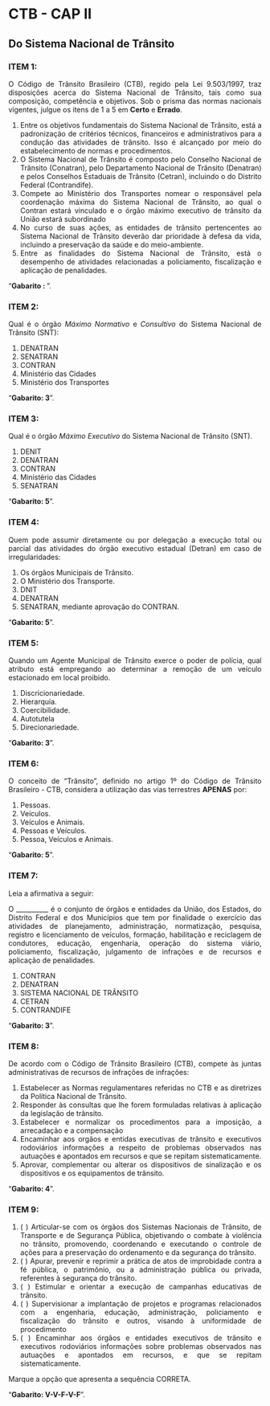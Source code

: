 
```{=html}
<style>
body{text-align: justify}
</style>
```


::: progress
::: {.progress-bar style="width: 100%;"}
:::
:::


# CTB - CAP II
## Do Sistema Nacional de Trânsito


### **ITEM 1:** 

O Código de Trânsito Brasileiro (CTB), regido pela Lei 9.503/1997, traz disposições acerca do Sistema Nacional de Trânsito, tais como sua composição, competência e objetivos. Sob o prisma das normas nacionais vigentes, julgue os itens de 1 a 5 em **Certo** e **Errado**.


1. Entre os objetivos fundamentais do Sistema Nacional de Trânsito, está a padronização de critérios técnicos, financeiros e administrativos para a condução das atividades de trânsito. Isso é alcançado por meio do estabelecimento de normas e procedimentos.
2. O Sistema Nacional de Trânsito é composto pelo Conselho Nacional de Trânsito (Conatran), pelo Departamento Nacional de Trânsito (Denatran) e pelos Conselhos Estaduais de Trânsito (Cetran), incluindo o do Distrito Federal (Contrandife). 
3. Compete ao Ministério dos Transportes nomear o responsável pela coordenação máxima do Sistema Nacional de Trânsito, ao qual o Contran estará vinculado e o órgão máximo executivo de trânsito da União estará subordinado
4. No curso de suas ações, as entidades de trânsito pertencentes ao Sistema Nacional de Trânsito deverão dar prioridade à defesa da vida, incluindo a preservação da saúde e do meio-ambiente.
5. Entre as finalidades do Sistema Nacional de Trânsito, está o desempenho de atividades relacionadas a policiamento, fiscalização e aplicação de penalidades.


::: {.callout-tip collapse="true"}
"**Gabarito :  **".
:::



::: progress
::: {.progress-bar style="width: 100%;"}
:::
:::


### **ITEM 2:** 

Qual é o órgão *Máximo Normativo* e *Consultivo*
do Sistema Nacional de Trânsito (SNT):

1. DENATRAN
2. SENATRAN
3. CONTRAN
4. Ministério das Cidades
5. Ministério dos Transportes


::: {.callout-tip collapse="true"}
"**Gabarito: 3**".
:::


::: progress
::: {.progress-bar style="width: 100%;"}
:::
:::


### **ITEM 3:** 

Qual é o órgão *Máximo Executivo* do Sistema Nacional de Trânsito (SNT).

1. DENIT
2. DENATRAN
3. CONTRAN
4. Ministério das Cidades
5. SENATRAN


::: {.callout-tip collapse="true"}
"**Gabarito: 5**".
:::


::: progress
::: {.progress-bar style="width: 100%;"}
:::
:::


### **ITEM 4:** 

Quem pode assumir diretamente ou por delegação a execução total ou parcial das atividades do órgão executivo estadual (Detran) em caso de irregularidades:

1. Os órgãos Municipais de Trânsito.
2. O Ministério dos Transporte.
3. DNIT
4. DENATRAN
5. SENATRAN, mediante aprovação do CONTRAN.


::: {.callout-tip collapse="true"}
"**Gabarito: 5**".
:::


::: progress
::: {.progress-bar style="width: 100%;"}
:::
:::



### **ITEM 5:** 

Quando um Agente Municipal de Trânsito exerce o poder de polícia, qual atributo está empregando ao determinar a remoção de um veículo estacionado em local proibido.


1. Discricionariedade.
2. Hierarquia.
3. Coercibilidade.
4. Autotutela
5. Direcionariedade.

::: {.callout-tip collapse="true"}
"**Gabarito: 3**".
:::

::: progress
::: {.progress-bar style="width: 100%;"}
:::
:::


### **ITEM 6:** 

O conceito de “Trânsito”, definido no artigo 1º do Código de Trânsito Brasileiro - CTB, considera a utilização das vias terrestres **APENAS** por:


1. Pessoas.
2. Veículos.
3. Veículos e Animais.
4. Pessoas e Veículos.
5. Pessoa, Veículos e Animais.


::: {.callout-tip collapse="true"}
"**Gabarito: 5**".
:::


::: progress
::: {.progress-bar style="width: 100%;"}
:::
:::


### **ITEM 7:** 

Leia a afirmativa a seguir:

O __________ é o conjunto de órgãos e entidades da União, dos Estados, do Distrito Federal e dos Municípios que tem por finalidade o exercício das atividades de planejamento, administração, normatização, pesquisa, registro e licenciamento de veículos, formação, habilitação e reciclagem de condutores, educação, engenharia, operação do sistema viário, policiamento, fiscalização, julgamento de infrações e de recursos e aplicação de penalidades.

1. CONTRAN
2. DENATRAN
3. SISTEMA NACIONAL DE TRÂNSITO
4. CETRAN
5. CONTRANDIFE


::: {.callout-tip collapse="true"}
"**Gabarito: 3**".
:::


::: progress
::: {.progress-bar style="width: 100%;"}
:::
:::



### **ITEM 8:** 

De acordo com o Código de Trânsito Brasileiro (CTB), compete às juntas administrativas de recursos de infrações de infrações:


1. Estabelecer as Normas regulamentares referidas no CTB e as diretrizes da Política Nacional de Trânsito.
2. Responder às consultas que lhe forem formuladas relativas à aplicação da legislação de trânsito.
3. Estabelecer e normalizar os procedimentos para a imposição, a arrecadação e a compensação 
4. Encaminhar aos orgãos e entidas executivas de trânsito e executivos rodoviários informações a respeito de problemas observados nas autuações e apontados em recursos e que se repitam sistematicamente.
5. Aprovar, complementar ou alterar os dispositivos de sinalização e os dispositivos e os equipamentos de trânsito.

::: {.callout-tip collapse="true"}
"**Gabarito: 4**".
:::


::: progress
::: {.progress-bar style="width: 100%;"}
:::
:::



### **ITEM 9:** 


1. ( ) Articular-se com os órgãos dos Sistemas Nacionais de Trânsito, de Transporte e de Segurança Pública, objetivando o combate à violência no trânsito, promovendo, coordenando e executando o controle de ações para a preservação do ordenamento e da segurança do trânsito.
2. ( ) Apurar, prevenir e reprimir a prática de atos de improbidade contra a fé pública, o patrimônio, ou a administração pública ou privada, referentes à segurança do trânsito.
3. ( ) Estimular e orientar a execução de campanhas educativas de trânsito.
4. ( ) Supervisionar a implantação de projetos e programas relacionados com a engenharia, educação, administração, policiamento e fiscalização do trânsito e outros, visando à uniformidade de procedimento
5. ( ) Encaminhar aos órgãos e entidades executivos de trânsito e executivos rodoviários informações sobre problemas observados nas autuações e apontados em recursos, e que se repitam sistematicamente.

Marque a opção que apresenta a sequência CORRETA.

::: {.callout-tip collapse="true"}
"**Gabarito: V-V-F-V-F**".
:::



::: progress
::: {.progress-bar style="width: 100%;"}
:::
:::


